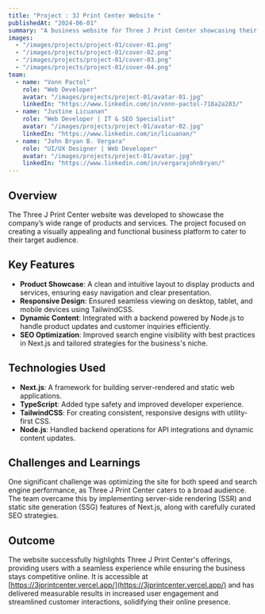 ```yaml
---
title: "Project : 3J Print Center Website "
publishedAt: "2024-06-01"
summary: "A business website for Three J Print Center showcasing their products and services. Developed using Next.js, TypeScript, TailwindCSS, and Node.js."
images:
  - "/images/projects/project-01/cover-01.png"
  - "/images/projects/project-01/cover-02.png"
  - "/images/projects/project-01/cover-03.png"
  - "/images/projects/project-01/cover-04.png"
team:
  - name: "Vonn Pactol"
    role: "Web Developer"
    avatar: "/images/projects/project-01/avatar-01.jpg"
    linkedIn: "https://www.linkedin.com/in/vonn-pactol-718a2a283/"
  - name: "Justine Licuanan"
    role: "Web Developer | IT & SEO Specialist"
    avatar: "/images/projects/project-01/avatar-02.jpg"
    linkedIn: "https://www.linkedin.com/in/licuanan/"
  - name: "John Bryan B. Vergara"
    role: "UI/UX Designer | Web Developer"
    avatar: "/images/projects/project-01/avatar.jpg"
    linkedIn: "https://www.linkedin.com/in/vergarajohnbryan/"
---
```


## Overview

The Three J Print Center website was developed to showcase the company’s wide range of products and services. The project focused on creating a visually appealing and functional business platform to cater to their target audience.

## Key Features

- **Product Showcase**: A clean and intuitive layout to display products and services, ensuring easy navigation and clear presentation.
- **Responsive Design**: Ensured seamless viewing on desktop, tablet, and mobile devices using TailwindCSS.
- **Dynamic Content**: Integrated with a backend powered by Node.js to handle product updates and customer inquiries efficiently.
- **SEO Optimization**: Improved search engine visibility with best practices in Next.js and tailored strategies for the business's niche.

## Technologies Used

- **Next.js**: A framework for building server-rendered and static web applications.
- **TypeScript**: Added type safety and improved developer experience.
- **TailwindCSS**: For creating consistent, responsive designs with utility-first CSS.
- **Node.js**: Handled backend operations for API integrations and dynamic content updates.

## Challenges and Learnings

One significant challenge was optimizing the site for both speed and search engine performance, as Three J Print Center caters to a broad audience. The team overcame this by implementing server-side rendering (SSR) and static site generation (SSG) features of Next.js, along with carefully curated SEO strategies.

## Outcome

The website successfully highlights Three J Print Center's offerings, providing users with a seamless experience while ensuring the business stays competitive online. It is accessible at [https://3jprintcenter.vercel.app/](https://3jprintcenter.vercel.app/) and has delivered measurable results in increased user engagement and streamlined customer interactions, solidifying their online presence.